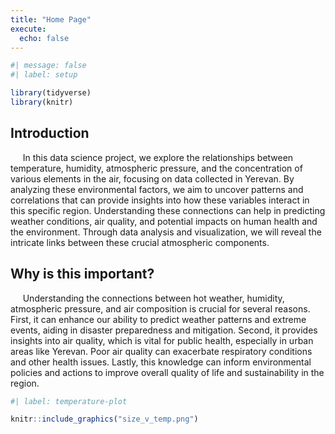 ```yaml
---
title: "Home Page"
execute: 
  echo: false
---
```


```r
#| message: false
#| label: setup

library(tidyverse)
library(knitr)
```

## Introduction
&nbsp;&nbsp;&nbsp;&nbsp; In this data science project, we explore the relationships between temperature, humidity, atmospheric pressure, and the concentration of various elements in the air, focusing on data collected in Yerevan. By analyzing these environmental factors, we aim to uncover patterns and correlations that can provide insights into how these variables interact in this specific region. Understanding these connections can help in predicting weather conditions, air quality, and potential impacts on human health and the environment. Through data analysis and visualization, we will reveal the intricate links between these crucial atmospheric components.



## Why is this important?
&nbsp;&nbsp;&nbsp;&nbsp; Understanding the connections between hot weather, humidity, atmospheric pressure, and air composition is crucial for several reasons. First, it can enhance our ability to predict weather patterns and extreme events, aiding in disaster preparedness and mitigation. Second, it provides insights into air quality, which is vital for public health, especially in urban areas like Yerevan. Poor air quality can exacerbate respiratory conditions and other health issues. Lastly, this knowledge can inform environmental policies and actions to improve overall quality of life and sustainability in the region.

```r
#| label: temperature-plot

knitr::include_graphics("size_v_temp.png")

```


